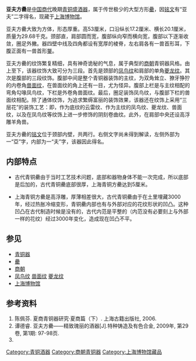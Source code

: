 '''亚夫方罍'''是[[中国|中国]][[商代|商代]]晚期[[青铜器|青铜盛酒器]]，属于传世极少的大型方形[[罍|罍]]，因[[铭文|铭文]]有“亚夫”二字得名，现藏于[[上海博物馆|上海博物馆]]。

亚夫方罍大致为方体，形态厚重。高53厘米，口沿纵长17.2厘米、横长20.1厘米，质量为29.68千克。颈部直，肩部圆而宽，腹部纵向窄而横向宽，腹部以下逐渐收敛，圈足外撇。器四壁中线及四角都设有宽厚的棱脊，左右肩各有一兽首形耳，下腹正面有一兽首形[[鋬|鋬]]。

亚夫方罍的纹饰繁复精细，具有神奇诡秘的气息，属于典型的[[商朝|商朝]]青铜器风格。由上至下，该器纹饰大致可分为三段。首先是颈部的[[凤鸟纹|凤鸟纹]]和肩部的单角[[夔龙纹|夔龙纹]]。其次是腹部的三段纹饰。腹部中间是整个青铜器装饰的主纹，为双角耸立、獠牙狰狞的内卷角[[兽面纹|兽面纹]]，在兽面纹的角上还有一目，尤为怪异。腹部上栏是与主纹相配的弯角勾喙凤鸟纹，下栏是外卷角兽面纹。最后，圈足装饰凤鸟纹，与腹部下栏的兽面纹相配。除了通体纹饰，为追求繁缛富丽的装饰效果，该器还在纹饰上采用“三层花”的装饰工艺：即，作为底纹的云雷纹、作为主纹的凤鸟纹、夔龙纹、兽面纹，以及在凤鸟纹等纹饰上进一步修饰的阴刻卷曲纹。此外，在肩部中央还设高浮雕羊角兽。

亚夫方罍的[[铭文|铭文]]位于颈部内壁，共两行。右侧文字尚未得到解读，左侧外部为一“亞”字，内部为一“夫”字，该器因此得名。
== 内部特点 ==
*古代青铜罍由于当时工艺技术问题，底部和器物身体不能一次完成，所以底部是后加的，古代青铜罍底部很厚，上海青铜方罍达到5厘米。

*上海青铜方罍是高浮雕，厚薄相差很大，古代青铜罍由于在土里埋藏3000年，经过热胀冷缩变形，青铜罍内部也有与外部对应的花纹形状的凹凸。这种凹凸在古代制造时候是没有的，古代内范是平整的（内范没有必要刻上与外部一样的花纹）经过3000年变化，造成现在凹凸不平。

==参见==
* [[青铜器|青铜器]]
* [[罍|罍]]
* [[商朝|商朝]]
* [[凤鸟纹|凤鸟纹]] [[兽面纹|兽面纹]] [[夔龙纹|夔龙纹]]
* [[上海博物馆|上海博物馆]]

==参考资料==
# 陈佩芬. 夏商青铜器研究·夏商篇（下）. 上海古籍出版社, 2006.
# 谭德睿. 亚夫方罍——精致瑰丽的酒器[J].特种铸造及有色合金, 2009年, 第29卷, 第1期: 97-98页.
# {{cite web|url=http://www.shanghaimuseum.net/cn/dcjx/qtq_2.jsp?id=qt0008|title=青铜器·青铜方罍|publisher=上海博物馆|accessdate=2009-05-15|archive-url=https://web.archive.org/web/20160304124749/http://www.shanghaimuseum.net/cn/dcjx/qtq_2.jsp?id=qt0008|archive-date=2016-03-04|dead-url=yes}}

[[Category:青铜酒器|Category:青铜酒器]]
[[Category:商朝青铜器|Category:商朝青铜器]]
[[Category:上海博物馆藏品|Category:上海博物馆藏品]]